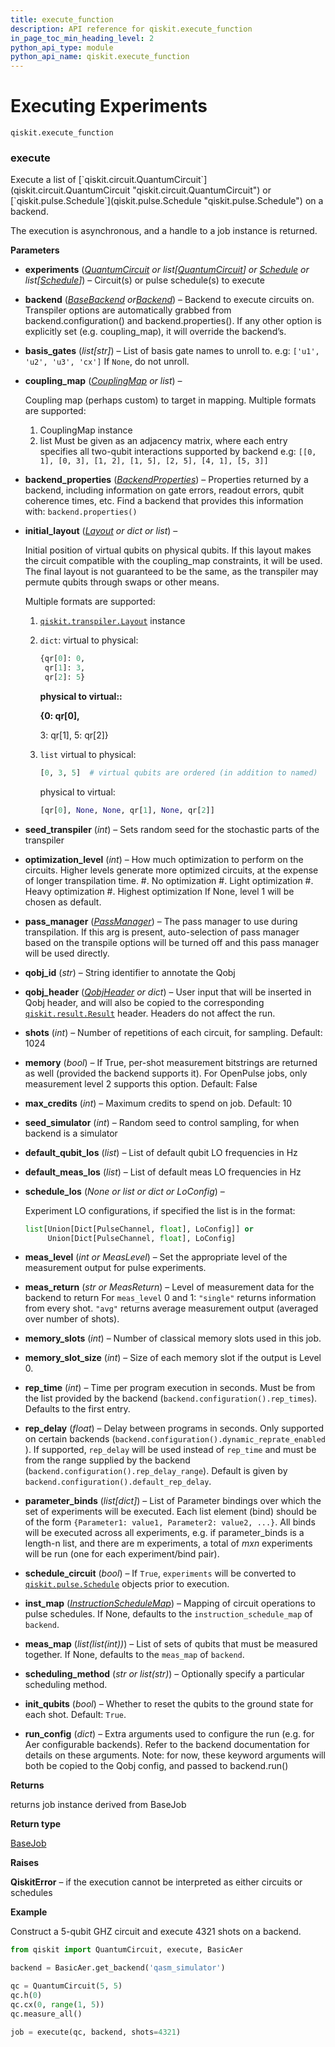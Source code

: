 ```yaml
---
title: execute_function
description: API reference for qiskit.execute_function
in_page_toc_min_heading_level: 2
python_api_type: module
python_api_name: qiskit.execute_function
---
```


<span id="module-qiskit.execute_function" />

<span id="qiskit-execute" />

# Executing Experiments

<span id="module-qiskit.execute_function" />

`qiskit.execute_function`

### execute

<Function id="qiskit.execute_function.execute" name="execute" github="https://github.com/qiskit/qiskit/tree/stable/0.17/qiskit/execute_function.py" signature="execute(experiments, backend, basis_gates=None, coupling_map=None, backend_properties=None, initial_layout=None, seed_transpiler=None, optimization_level=None, pass_manager=None, qobj_id=None, qobj_header=None, shots=None, memory=False, max_credits=None, seed_simulator=None, default_qubit_los=None, default_meas_los=None, schedule_los=None, meas_level=None, meas_return=None, memory_slots=None, memory_slot_size=None, rep_time=None, rep_delay=None, parameter_binds=None, schedule_circuit=False, inst_map=None, meas_map=None, scheduling_method=None, init_qubits=None, **run_config)">
  Execute a list of [`qiskit.circuit.QuantumCircuit`](qiskit.circuit.QuantumCircuit "qiskit.circuit.QuantumCircuit") or [`qiskit.pulse.Schedule`](qiskit.pulse.Schedule "qiskit.pulse.Schedule") on a backend.

  The execution is asynchronous, and a handle to a job instance is returned.

  **Parameters**

  *   **experiments** ([*QuantumCircuit*](qiskit.circuit.QuantumCircuit "qiskit.circuit.QuantumCircuit") *or list\[*[*QuantumCircuit*](qiskit.circuit.QuantumCircuit "qiskit.circuit.QuantumCircuit")*] or* [*Schedule*](qiskit.pulse.Schedule "qiskit.pulse.Schedule") *or list\[*[*Schedule*](qiskit.pulse.Schedule "qiskit.pulse.Schedule")*]*) – Circuit(s) or pulse schedule(s) to execute

  *   **backend** ([*BaseBackend*](qiskit.providers.BaseBackend "qiskit.providers.BaseBackend")  *or*[*Backend*](qiskit.providers.Backend "qiskit.providers.Backend")) – Backend to execute circuits on. Transpiler options are automatically grabbed from backend.configuration() and backend.properties(). If any other option is explicitly set (e.g. coupling\_map), it will override the backend’s.

  *   **basis\_gates** (*list\[str]*) – List of basis gate names to unroll to. e.g: `['u1', 'u2', 'u3', 'cx']` If `None`, do not unroll.

  *   **coupling\_map** ([*CouplingMap*](qiskit.transpiler.CouplingMap "qiskit.transpiler.CouplingMap") *or list*) –

      Coupling map (perhaps custom) to target in mapping. Multiple formats are supported:

      1.  CouplingMap instance
      2.  list Must be given as an adjacency matrix, where each entry specifies all two-qubit interactions supported by backend e.g: `[[0, 1], [0, 3], [1, 2], [1, 5], [2, 5], [4, 1], [5, 3]]`

  *   **backend\_properties** ([*BackendProperties*](qiskit.providers.models.BackendProperties "qiskit.providers.models.BackendProperties")) – Properties returned by a backend, including information on gate errors, readout errors, qubit coherence times, etc. Find a backend that provides this information with: `backend.properties()`

  *   **initial\_layout** ([*Layout*](qiskit.transpiler.Layout "qiskit.transpiler.Layout") *or dict or list*) –

      Initial position of virtual qubits on physical qubits. If this layout makes the circuit compatible with the coupling\_map constraints, it will be used. The final layout is not guaranteed to be the same, as the transpiler may permute qubits through swaps or other means.

      Multiple formats are supported:

      1.  [`qiskit.transpiler.Layout`](qiskit.transpiler.Layout "qiskit.transpiler.Layout") instance

      2.  `dict`: virtual to physical:

          ```python
          {qr[0]: 0,
           qr[1]: 3,
           qr[2]: 5}
          ```

          **physical to virtual::**

          **\{0: qr\[0],**

          3: qr\[1], 5: qr\[2]}

      3.  `list` virtual to physical:

          ```python
          [0, 3, 5]  # virtual qubits are ordered (in addition to named)
          ```

          physical to virtual:

          ```python
          [qr[0], None, None, qr[1], None, qr[2]]
          ```

  *   **seed\_transpiler** (*int*) – Sets random seed for the stochastic parts of the transpiler

  *   **optimization\_level** (*int*) – How much optimization to perform on the circuits. Higher levels generate more optimized circuits, at the expense of longer transpilation time. #. No optimization #. Light optimization #. Heavy optimization #. Highest optimization If None, level 1 will be chosen as default.

  *   **pass\_manager** ([*PassManager*](qiskit.transpiler.PassManager "qiskit.transpiler.PassManager")) – The pass manager to use during transpilation. If this arg is present, auto-selection of pass manager based on the transpile options will be turned off and this pass manager will be used directly.

  *   **qobj\_id** (*str*) – String identifier to annotate the Qobj

  *   **qobj\_header** ([*QobjHeader*](qiskit.qobj.QobjHeader "qiskit.qobj.QobjHeader") *or dict*) – User input that will be inserted in Qobj header, and will also be copied to the corresponding [`qiskit.result.Result`](qiskit.result.Result "qiskit.result.Result") header. Headers do not affect the run.

  *   **shots** (*int*) – Number of repetitions of each circuit, for sampling. Default: 1024

  *   **memory** (*bool*) – If True, per-shot measurement bitstrings are returned as well (provided the backend supports it). For OpenPulse jobs, only measurement level 2 supports this option. Default: False

  *   **max\_credits** (*int*) – Maximum credits to spend on job. Default: 10

  *   **seed\_simulator** (*int*) – Random seed to control sampling, for when backend is a simulator

  *   **default\_qubit\_los** (*list*) – List of default qubit LO frequencies in Hz

  *   **default\_meas\_los** (*list*) – List of default meas LO frequencies in Hz

  *   **schedule\_los** (*None or list or dict or LoConfig*) –

      Experiment LO configurations, if specified the list is in the format:

      ```python
      list[Union[Dict[PulseChannel, float], LoConfig]] or
           Union[Dict[PulseChannel, float], LoConfig]
      ```

  *   **meas\_level** (*int or MeasLevel*) – Set the appropriate level of the measurement output for pulse experiments.

  *   **meas\_return** (*str or MeasReturn*) – Level of measurement data for the backend to return For `meas_level` 0 and 1: `"single"` returns information from every shot. `"avg"` returns average measurement output (averaged over number of shots).

  *   **memory\_slots** (*int*) – Number of classical memory slots used in this job.

  *   **memory\_slot\_size** (*int*) – Size of each memory slot if the output is Level 0.

  *   **rep\_time** (*int*) – Time per program execution in seconds. Must be from the list provided by the backend (`backend.configuration().rep_times`). Defaults to the first entry.

  *   **rep\_delay** (*float*) – Delay between programs in seconds. Only supported on certain backends (`backend.configuration().dynamic_reprate_enabled` ). If supported, `rep_delay` will be used instead of `rep_time` and must be from the range supplied by the backend (`backend.configuration().rep_delay_range`). Default is given by `backend.configuration().default_rep_delay`.

  *   **parameter\_binds** (*list\[dict]*) – List of Parameter bindings over which the set of experiments will be executed. Each list element (bind) should be of the form `{Parameter1: value1, Parameter2: value2, ...}`. All binds will be executed across all experiments, e.g. if parameter\_binds is a length-n list, and there are m experiments, a total of $m x n$ experiments will be run (one for each experiment/bind pair).

  *   **schedule\_circuit** (*bool*) – If `True`, `experiments` will be converted to [`qiskit.pulse.Schedule`](qiskit.pulse.Schedule "qiskit.pulse.Schedule") objects prior to execution.

  *   **inst\_map** ([*InstructionScheduleMap*](qiskit.pulse.InstructionScheduleMap "qiskit.pulse.InstructionScheduleMap")) – Mapping of circuit operations to pulse schedules. If None, defaults to the `instruction_schedule_map` of `backend`.

  *   **meas\_map** (*list(list(int))*) – List of sets of qubits that must be measured together. If None, defaults to the `meas_map` of `backend`.

  *   **scheduling\_method** (*str or list(str)*) – Optionally specify a particular scheduling method.

  *   **init\_qubits** (*bool*) – Whether to reset the qubits to the ground state for each shot. Default: `True`.

  *   **run\_config** (*dict*) – Extra arguments used to configure the run (e.g. for Aer configurable backends). Refer to the backend documentation for details on these arguments. Note: for now, these keyword arguments will both be copied to the Qobj config, and passed to backend.run()

  **Returns**

  returns job instance derived from BaseJob

  **Return type**

  [BaseJob](qiskit.providers.BaseJob "qiskit.providers.BaseJob")

  **Raises**

  **QiskitError** – if the execution cannot be interpreted as either circuits or schedules

  **Example**

  Construct a 5-qubit GHZ circuit and execute 4321 shots on a backend.

  ```python
  from qiskit import QuantumCircuit, execute, BasicAer

  backend = BasicAer.get_backend('qasm_simulator')

  qc = QuantumCircuit(5, 5)
  qc.h(0)
  qc.cx(0, range(1, 5))
  qc.measure_all()

  job = execute(qc, backend, shots=4321)
  ```
</Function>

